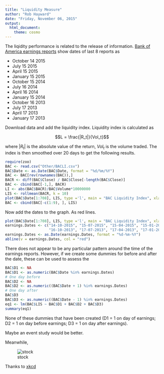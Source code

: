 ```yaml
---
title: "Liquidity Measure"
author: "Rob Hayward"
date: "Friday, November 06, 2015"
output:
  html_document:
    theme: cosmo
---
```


The liqidity performance is related to the release of information.  [Bank of America earnings reports](http://investor.bankofamerica.com/phoenix.zhtml?c=71595&p=quarterlyearnings#fbid=9jxIU82wTz4) show dates of last 8 reports as 

* October 14 2015
* July 15 2015
* April 15 2015
* January 15 2015
* October 15 2014
* July 16 2014
* April 16 2014
* January 15 2014
* October 16 2013
* July 17 2013
* April 17 2013
* January 17 2013


Download data and add the liquidity index.  Liquidity index is calculated as 

$$L = \frac{|R_t|}{Vol_t}$$

where $|R_t|$ is the absolute value of the return, $Vol_t$ is the volume traded.  The index is then smoothed over 20 days to get the following results.  

```r
require(zoo)
BAC <- read.csv("Other/BACLI.csv")
BAC$Date <- as.Date(BAC$Date, format = "%d/%m/%Y")
BAC <- BAC[rev(rownames(BAC)),]
BACR <- diff(BAC$Close) / BAC$Close[-length(BAC$Close)] 
BAC <- cbind(BAC[-1,], BACR)
LI <- abs(BAC$BACR)/BAC$Volume*10000000
LIS <- rollmean(BACR, k = 10)
plot(BAC$Date[1:708], LIS, type ='l', main = "BAC Liquidity Index", xlab = "Date")
BAC <- cbind(BAC[-c(1:9), ], LIS)
```

Now add the dates to the graph. As red lines.  

```r
plot(BAC$Date[1:708], LIS, type ='l', main = "BAC Liquidity Index", xlab = "Date")
earnings.Dates <- c("14-10-2015", "15-07-2015", "15-04-2015", "15-01-2015", "15-10-2014", "16-07-2014", "16-04-2014", "15-01-2014",
                    "16-10-2013", "17-07-2013", "17-04-2013", "17-01-2013")
earnings.Dates <- as.Date(earnings.Dates, format = "%d-%m-%Y")
abline(v = earnings.Dates, col = "red")
```

There does not appear to be any particular pattern around the time of the earnings reports. However, if we create some dummies for before and after the date, these can be used to assess the  
 

```r
BAC$D1 <- NA
BAC$D1 <- as.numeric(BAC$Date %in% earnings.Dates)
# One day before
BAC$D2 <- NA
BAC$D2 <- as.numeric((BAC$Date + 1) %in% earnings.Dates)
# One day after
BAC$D3
BAC$D3 <- as.numeric((BAC$Date - 1) %in% earnings.Dates)
eq1 <- lm(BAC$LIS ~ BAC$D1 + BAC$D2 + BAC$D3)
summary(eq1)
```
None of these dummies that have been created (D1 = 1 on day of earnings; D2 = 1 on day before earnings; D3 = 1 on day after earnings). 

Maybe an event study would be better. 

Meanwhile,

![stock](http://imgs.xkcd.com/comics/marketwatch.png)

Thanks to [xkcd](http://xkcd.com/)

